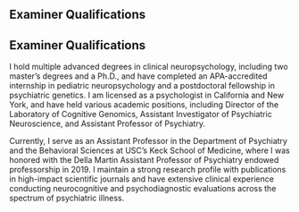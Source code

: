 ## Examiner Qualifications

## Examiner Qualifications

I hold multiple advanced degrees in clinical neuropsychology, including two master's degrees and a Ph.D., and have completed an APA-accredited internship in pediatric neuropsychology and a postdoctoral fellowship in psychiatric genetics. I am licensed as a psychologist in California and New York, and have held various academic positions, including Director of the Laboratory of Cognitive Genomics, Assistant Investigator of Psychiatric Neuroscience, and Assistant Professor of Psychiatry.

Currently, I serve as an Assistant Professor in the Department of Psychiatry and the Behavioral Sciences at USC's Keck School of Medicine, where I was honored with the Della Martin Assistant Professor of Psychiatry endowed professorship in 2019. I maintain a strong research profile with publications in high-impact scientific journals and have extensive clinical experience conducting neurocognitive and psychodiagnostic evaluations across the spectrum of psychiatric illness.

